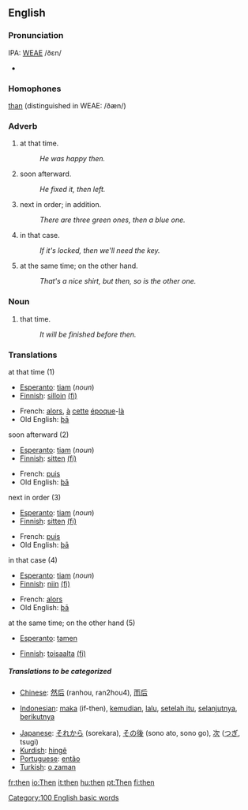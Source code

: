 ==English==

{{rank|like|little|now|78|then|A|should|can}}

===Pronunciation===
IPA: [[WEAE]] /ðɛn/
*{{audio|en-us-then.ogg|Audio (US)}}

===Homophones===
[[than]] (distinguished in WEAE: /ðæn/)

===Adverb===
#at that time.
#:''He was happy then.''
#soon afterward.
#:''He fixed it, then left.''
#next in order; in addition.
#:''There are three green ones, then a blue one.''
#in that case.
#:''If it's locked, then we'll need the key.''
#at the same time; on the other hand.
#:''That's a nice shirt, but then, so is the other one.''

===Noun===
#that time.
#:''It will be finished before then.''

=== Translations ===
;at that time (1)
{{top}}
*[[Esperanto]]: [[tiam]] (''noun'')
*[[Finnish]]: [[silloin]] [[:fi:silloin|(fi)]]
{{mid}}
*French: [[alors]], [[à]] [[cette]] [[époque]]-[[là]]
*Old English: [[þa|þā]]
{{bottom}}

;soon afterward (2)
{{top}}
*[[Esperanto]]: [[tiam]] (''noun'')
*[[Finnish]]: [[sitten]] [[:fi:sitten|(fi)]]
{{mid}}
*French: [[puis]]
*Old English: [[þa|þā]]
{{bottom}}

;next in order (3)
{{top}}
*[[Esperanto]]: [[tiam]] (''noun'')
*[[Finnish]]: [[sitten]] [[:fi:sitten|(fi)]]
{{mid}}
*French: [[puis]]
*Old English: [[þa|þā]]
{{bottom}}

;in that case (4)
{{top}}
*[[Esperanto]]: [[tiam]] (''noun'')
*[[Finnish]]: [[niin]] [[:fi:niin|(fi)]]
{{mid}}
*French: [[alors]]
*Old English: [[þa|þā]]
{{bottom}}

;at the same time; on the other hand (5)
{{top}}
*[[Esperanto]]: [[tamen]]
{{mid}}
*[[Finnish]]: [[toisaalta]] [[:fi:toisaalta|(fi)]]
{{bottom}}

=====Translations to be categorized=====
{{checktrans}}
{{top}}
*[[Chinese]]: [[然后]] (ranhou, ran2hou4), [[而后]]

*[[Indonesian]]: [[maka]] (if-then), [[kemudian]], [[lalu]], [[setelah itu]], [[selanjutnya]], [[berikutnya]]
{{mid}}
*[[Japanese]]: [[それから]] (sorekara), [[その後]] (sono ato, sono go), [[次]] ([[つぎ]], tsugi)
*[[Kurdish]]: [[hingê]]
*[[Portuguese]]: [[então]]
*[[Turkish]]: [[o zaman]]
{{bottom}}

[[Category:100 English basic words]]

[[fr:then]]
[[io:Then]]
[[it:then]]
[[hu:then]]
[[pt:Then]]
[[fi:then]]